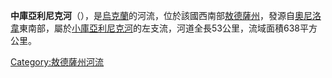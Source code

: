 '''中庫亞利尼克河'''（{{lang-uk|Середній Куяльник}}），是[[烏克蘭|烏克蘭]]的河流，位於該國西南部[[敖德薩州|敖德薩州]]，發源自[[奧尼洛韋|奧尼洛韋]]東南部，屬於[[小庫亞利尼克河|小庫亞利尼克河]]的左支流，河道全長53公里，流域面積638平方公里。

{{DEFAULTSORT:Середній Куяльник}}
[[Category:敖德薩州河流|Category:敖德薩州河流]]


{{Ukraine-river-stub}}